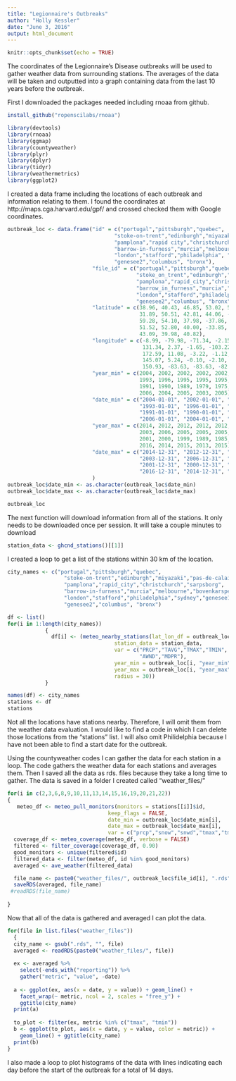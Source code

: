 ```yaml
---
title: "Legionnaire's Outbreaks"
author: "Holly Kessler"
date: "June 3, 2016"
output: html_document
---
```


```r
knitr::opts_chunk$set(echo = TRUE)
```

The coordinates of the Legionnaire's Disease outbreaks will be used to gather weather data from surrounding stations. The averages of the data will be taken and outputted into a graph containing data from the last 10 years before the outbreak. 

First I downloaded the packages needed including rnoaa from github.

```r
install_github("ropenscilabs/rnoaa")
```
```r
library(devtools)
library(rnoaa)
library(ggmap)
library(countyweather)
library(plyr)
library(dplyr)
library(tidyr)
library(weathermetrics)
library(ggplot2)

```

I created a data frame including the locations of each outbreak and information relating to them. I found the coordinates at http://maps.cga.harvard.edu/gpf/ and crossed checked them with Google coordinates. 

```r

outbreak_loc <- data.frame("id" = c("portugal","pittsburgh","quebec",
                                  "stoke-on-trent","edinburgh","miyazaki","pas-de-calais",
                                  "pamplona","rapid city","christchurch","sarpsborg",
                                  "barrow-in-furness","murcia","melbourne","bovenkarspel",
                                  "london","stafford","philadelphia", "sydney","genesee1",
                                  "genesee2","columbus", "bronx"),
                           "file_id" = c("portugal","pittsburgh","quebec",
                                         "stoke_on_trent","edinburgh","miyazaki","pas_de_calais",
                                         "pamplona","rapid_city","christchurch","sarpsborg",
                                         "barrow_in_furness","murcia","melbourne","bovenkarspel",
                                         "london","stafford","philadelphia","sydney","genesee1",
                                         "genesee2","columbus", "bronx"),
                           "latitude" = c(38.96, 40.43, 46.85, 53.02, 55.94,
                                          31.89, 50.51, 42.81, 44.06, -43.51,
                                          59.28, 54.10, 37.98, -37.86, 52.7,
                                          51.52, 52.80, 40.00, -33.85, 43.09,
                                          43.09, 39.98, 40.82),
                           "longitude" = c(-8.99, -79.98, -71.34, -2.15, -3.20,
                                           131.34, 2.37, -1.65, -103.22,
                                           172.59, 11.08, -3.22, -1.12,
                                           145.07, 5.24, -0.10, -2.10, -75.11,
                                           150.93, -83.63, -83.63, -82.99, -73.92),
                           "year_min" = c(2004, 2002, 2002, 2002, 2002, 1992, 
                                          1993, 1996, 1995, 1995, 1995, 1992, 
                                          1991, 1990, 1989, 1979, 1975, 1966,
                                          2006, 2004, 2005, 2003, 2005),
                           "date_min" = c("2004-01-01", "2002-01-01", "2002-01-01", "2002-01-01", "2002-01-01", "1992-01-01", 
                                          "1993-01-01", "1996-01-01", "1995-01-01", "1995-01-01", "1995-01-01", "1992-01-01", 
                                          "1991-01-01", "1990-01-01", "1989-01-01", "1979-01-01", "1975-01-01", "1966-01-01",
                                          "2006-01-01", "2004-01-01", "2005-01-01", "2003-01-01", "2005-01-01"),
                           "year_max" = c(2014, 2012, 2012, 2012, 2012, 2002,
                                          2003, 2006, 2005, 2005, 2005, 2002,
                                          2001, 2000, 1999, 1989, 1985, 1976,
                                          2016, 2014, 2015, 2013, 2015),
                           "date_max" = c("2014-12-31", "2012-12-31", "2012-12-31", "2012-12-31", "2012-12-31", "2002-12-31",
                                          "2003-12-31", "2006-12-31", "2005-12-31", "2005-12-31", "2005-12-31", "2002-12-31",
                                          "2001-12-31", "2000-12-31", "1999-12-31", "1989-12-31", "1985-12-31", "1976-12-31",
                                          "2016-12-31", "2014-12-31", "2015-12-31", "2013-12-31", "2015-12-31")
                           )
outbreak_loc$date_min <- as.character(outbreak_loc$date_min)
outbreak_loc$date_max <- as.character(outbreak_loc$date_max)

outbreak_loc

```

The next function will download information from all of the stations. It only needs to be downloaded once per session. It will take a couple minutes to download

```r
station_data <- ghcnd_stations()[[1]]
```

I created a loop to get a list of the stations within 30 km of the location.
```r
city_names <- c("portugal","pittsburgh","quebec",
                  "stoke-on-trent","edinburgh","miyazaki","pas-de-calais",
                  "pamplona","rapid_city","christchurch","sarpsborg",
                  "barrow-in-furness","murcia","melbourne","bovenkarspel",
                  "london","stafford","philadelphia","sydney","genesee1",
                  "genesee2","columbus", "bronx")

df <- list()
for(i in 1:length(city_names))
            {
              df[i] <- (meteo_nearby_stations(lat_lon_df = outbreak_loc[i,],
                                  station_data = station_data,
                                  var = c("PRCP","TAVG","TMAX","TMIN",
                                          "AWND","MDPR"),
                                  year_min = outbreak_loc[i, "year_min"],
                                  year_max = outbreak_loc[i, "year_max"],
                                  radius = 30))
            }

names(df) <- city_names
stations <- df
stations
```

Not all the locations have stations nearby. Therefore, I will omit them from the weather data evaluation. I would like to find a code in which I can delete those locations from the "stations" list. I will also omit Philidelphia because I have not been able to find a start date for the outbreak. 

Using the countyweather codes I can gather the data for each station in a loop. The code gathers the weather data for each stations and averages them. Then I saved all the data as rds. files because they take a long time to gather. The data is saved in a folder I created called "weather_files/"

```r
for(i in c(2,3,6,8,9,10,11,13,14,15,16,19,20,21,22))
{
   meteo_df <- meteo_pull_monitors(monitors = stations[[i]]$id,
                                keep_flags = FALSE,
                                date_min = outbreak_loc$date_min[i],
                                date_max = outbreak_loc$date_max[i],
                                var = c("prcp","snow","snwd","tmax","tmin","tavg"))
  coverage_df <- meteo_coverage(meteo_df, verbose = FALSE)
  filtered <- filter_coverage(coverage_df, 0.90)
  good_monitors <- unique(filtered$id)
  filtered_data <- filter(meteo_df, id %in% good_monitors)
  averaged <- ave_weather(filtered_data)

  file_name <- paste0("weather_files/", outbreak_loc$file_id[i], ".rds")
  saveRDS(averaged, file_name)
 #readRDS(file_name)
  
}

```

Now that all of the data is gathered and averaged I can plot the data.

```r

for(file in list.files("weather_files"))
  {
  city_name <- gsub(".rds", "", file)
  averaged <- readRDS(paste0("weather_files/", file))
  
  ex <- averaged %>%
    select(-ends_with("reporting")) %>%
    gather("metric", "value", -date)
  
  a <- ggplot(ex, aes(x = date, y = value)) + geom_line() +
    facet_wrap(~ metric, ncol = 2, scales = "free_y") + 
    ggtitle(city_name)
  print(a)
  
  to_plot <- filter(ex, metric %in% c("tmax", "tmin"))
  b <- ggplot(to_plot, aes(x = date, y = value, color = metric)) + 
    geom_line() + ggtitle(city_name)
  print(b)  
}
```

I also made a loop to plot histograms of the data with lines indicating each day before the start of the outbreak for a total of 14 days. 

```r

```

